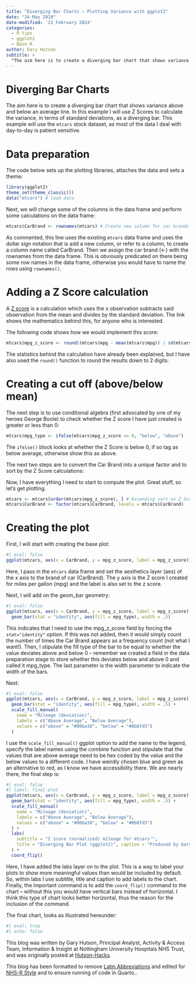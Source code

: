 ```yaml
---
title: "Diverging Bar Charts – Plotting Variance with ggplot2"
date: "24 May 2018"
date-modified: '21 February 2024'
categories:
  - R tips
  - ggplot2
  - Base R
author: Gary Hutson
subtitle: >
  "The aim here is to create a diverging bar chart that shows variance above and below an average line."
---
```


# Diverging Bar Charts

The aim here is to create a diverging bar chart that shows variance above and below an average line. In this example I will use Z Scores to calculate the variance, in terms of standard deviations, as a diverging bar. This example will use the `mtcars` stock dataset, as most of the data I deal with day-to-day is patient sensitive.

# Data preparation

The code below sets up the plotting libraries, attaches the data and sets a theme:

```r
library(ggplot2)
theme_set(theme_classic())
data("mtcars") # load data
```

Next, we will change some of the columns in the data frame and perform some calculations on the data frame:

```r
mtcars$CarBrand <- rownames(mtcars) # Create new column for car brands and names
```

As commented, this line uses the existing `mtcars` data frame and uses the dollar sign notation that is add a new column, or refer to a column, to create a column name called CarBrand. Then we assign the car brand (<-) with the rownames from the data frame. This is obviously predicated on there being some row names in the data frame, otherwise you would have to name the rows using `rownames()`.

# Adding a Z Score calculation

A [Z score](https://stattrek.com/statistics/dictionary?definition=z-score) is a calculation which uses the x observation subtracts said observation from the mean and divides by the standard deviation. The link shows the mathematics behind this, for anyone who is interested.

The following code shows how we would implement this score:

```r
mtcars$mpg_z_score <- round((mtcars$mpg - mean(mtcars$mpg)) / sd(mtcars$mpg), digits = 2)
```

The statistics behind the calculation have already been explained, but I have also used the `round()` function to round the results down to 2 digits.

# Creating a cut off (above/below mean)

The next step is to use conditional algebra (first advocated by one of my heroes George Boole) to check whether the Z score I have just created is greater or less than 0:

```r
mtcars$mpg_type <- ifelse(mtcars$mpg_z_score <= 0, "below", "above")
```

The `ifelse()` block looks at whether the Z Score is below 0, if so tag as below average, otherwise show this as above.

The next two steps are to convert the Car Brand into a unique factor and to sort by the Z Score calculations:

Now, I have everything I need to start to compute the plot. Great stuff, so let’s get plotting.
```r
mtcars <- mtcars[order(mtcars$mpg_z_score), ] # Ascending sort on Z Score
mtcars$CarBrand <- factor(mtcars$CarBrand, levels = mtcars$CarBrand)
```

# Creating the plot

First, I will start with creating the base plot:

```r
#| eval: false
ggplot(mtcars, aes(x = CarBrand, y = mpg_z_score, label = mpg_z_score))
```

Here, I pass in the `mtcars` data frame and set the aesthetics layer (aes) of the x axis to the brand of car (CarBrand). The y axis is the Z score I created for miles per gallon (mpg) and the label is also set to the z score.

Next, I will add on the geom_bar geometry:

```r
#| eval: false
ggplot(mtcars, aes(x = CarBrand, y = mpg_z_score, label = mpg_z_score)) +
  geom_bar(stat = "identity", aes(fill = mpg_type), width = .5)
```

This indicates that I need to use the mpg_z_score field by forcing the `stat="identity"` option. If this was not added, then it would simply count the number of times the Car Brand appears as a frequency count (not what I want!). Then, I stipulate the fill type of the bar to be equal to whether the value deviates above and below 0 – remember we created a field in the data preparation stage to store whether this deviates below and above 0 and called it mpg_type. The last parameter is the width parameter to indicate the width of the bars.

Next:

```r
#| eval: false
ggplot(mtcars, aes(x = CarBrand, y = mpg_z_score, label = mpg_z_score)) +
  geom_bar(stat = "identity", aes(fill = mpg_type), width = .5) +
  scale_fill_manual(
    name = "Mileage (deviation)",
    labels = c("Above Average", "Below Average"),
    values = c("above" = "#00ba38", "below" = "#0b8fd3")
  )
```

I use the `scale_fill_manual()` ggplot option to add the name to the legend, specify the label names using the combine function and stipulate that the values that are above average need to be hex coded by the value and the below values to a different code. I have weirdly chosen blue and green as an alternative to red, as I know we have accessibility there. We are nearly there, the final step is:

```r
#| eval: false
#| label: final-plot
ggplot(mtcars, aes(x = CarBrand, y = mpg_z_score, label = mpg_z_score)) +
  geom_bar(stat = "identity", aes(fill = mpg_type), width = .5) +
  scale_fill_manual(
    name = "Mileage (deviation)",
    labels = c("Above Average", "Below Average"),
    values = c("above" = "#00ba38", "below" = "#0b8fd3")
  ) +
  labs(
    subtitle = "Z score (normalised) mileage for mtcars'",
    title = "Diverging Bar Plot (ggplot2)", caption = "Produced by Gary Hutson"
  ) +
  coord_flip()
```

Here, I have added the labs layer on to the plot. This is a way to label your plots to show more meaningful values than would be included by default. So, within labs I use subtitle, title and caption to add labels to the chart. Finally, the important command is to add the `coord_flip()` command to the chart – without this you would have vertical bars instead of horizontal. I think this type of chart looks better horizontal, thus the reason for the inclusion of the command.

The final chart, looks as illustrated hereunder:

```r
#| eval: true
#| echo: false
```

This blog was written by Gary Hutson, Principal Analyst, Activity & Access Team, Information & Insight at Nottingham University Hospitals NHS Trust, and was originally posted at [Hutson-Hacks](http://hutsons-hacks.info/diverging-bar-charts-plotting-variance-with-ggplot2).

This blog has been formatted to remove [Latin Abbreviations](https://nhsrway.nhsrcommunity.com/style-guides.html#avoid-latin-abbreviation) and edited for [NHS-R Style](https://nhsrway.nhsrcommunity.com/style-guides.html#referencing-r-packages-and-functions-in-text) and to ensure running of code in Quarto..
